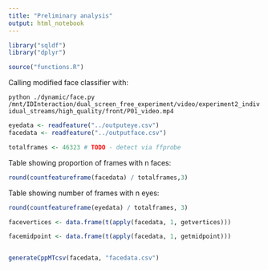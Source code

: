 ```yaml
---
title: "Preliminary analysis"
output: html_notebook
---
```


```r
library("sqldf")
library("dplyr")

source("functions.R")
```


Calling modified face classifier with:

`python ./dynamic/face.py /mnt/IDInteraction/dual_screen_free_experiment/video/experiment2_individual_streams/high_quality/front/P01_video.mp4`


```r

eyedata <- readfeature("../outputeye.csv")
facedata <- readfeature("../outputface.csv")

totalframes <- 46323 # TODO - detect via ffprobe
```

Table showing proportion of frames with n faces:

```r
round(countfeatureframe(facedata) / totalframes,3)
```


Table showing number of frames with n eyes:

```r
round(countfeatureframe(eyedata) / totalframes, 3)
```


```r
facevertices <- data.frame(t(apply(facedata, 1, getvertices)))

facemidpoint <- data.frame(t(apply(facedata, 1, getmidpoint)))


generateCppMTcsv(facedata, "facedata.csv")


```

